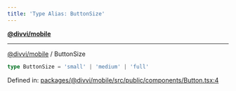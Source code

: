 ```yaml
---
title: 'Type Alias: ButtonSize'
---
```

[**@divvi/mobile**](../README)

---

[@divvi/mobile](../README) / ButtonSize
```ts
type ButtonSize = 'small' | 'medium' | 'full'
```

Defined in: [packages/@divvi/mobile/src/public/components/Button.tsx:4](https://github.com/divvi-xyz/divvi-mobile/blob/main/packages/@divvi/mobile/src/public/components/Button.tsx#L4)
